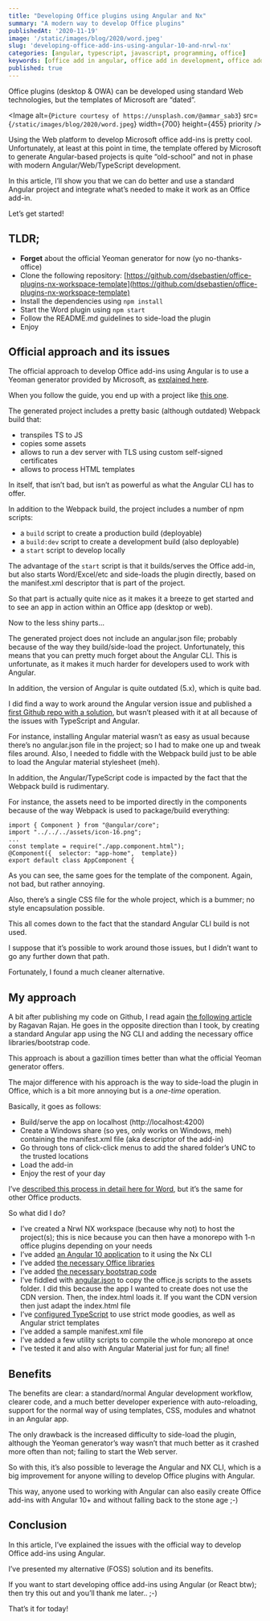 ```yaml
---
title: "Developing Office plugins using Angular and Nx"
summary: "A modern way to develop Office plugins"
publishedAt: '2020-11-19'
image: '/static/images/blog/2020/word.jpeg'
slug: 'developing-office-add-ins-using-angular-10-and-nrwl-nx'
categories: [angular, typescript, javascript, programming, office]
keywords: [office add in angular, office add in development, office add in tutorial, angular office js]
published: true
---
```


Office plugins (desktop & OWA) can be developed using standard Web technologies, but the templates of Microsoft are “dated”.

<Image
  alt={`Picture courtesy of https://unsplash.com/@ammar_sab3`}
  src={`/static/images/blog/2020/word.jpeg`}
  width={700}
  height={455}
  priority
/>

Using the Web platform to develop Microsoft office add-ins is pretty cool. Unfortunately, at least at this point in time, the template offered by Microsoft to generate Angular-based projects is quite “old-school” and not in phase with modern Angular/Web/TypeScript development.

In this article, I’ll show you that we can do better and use a standard Angular project and integrate what’s needed to make it work as an Office add-in.

Let’s get started!

## TLDR;

* **Forget** about the official Yeoman generator for now (yo no-thanks-office)
* Clone the following repository: [https://github.com/dsebastien/office-plugins-nx-workspace-template](https://github.com/dsebastien/office-plugins-nx-workspace-template)
* Install the dependencies using `npm install`
* Start the Word plugin using `npm start`
* Follow the README.md guidelines to side-load the plugin
* Enjoy

## Official approach and its issues

The official approach to develop Office add-ins using Angular is to use a Yeoman generator provided by Microsoft, as [explained here](https://docs.microsoft.com/en-us/office/dev/add-ins/quickstarts/sso-quickstart).

When you follow the guide, you end up with a project like [this one](https://github.com/OfficeDev/Office-Addin-TaskPane-Angular).

The generated project includes a pretty basic (although outdated) Webpack build that:

* transpiles TS to JS
* copies some assets
* allows to run a dev server with TLS using custom self-signed certificates
* allows to process HTML templates

In itself, that isn’t bad, but isn’t as powerful as what the Angular CLI has to offer.

In addition to the Webpack build, the project includes a number of npm scripts:

* a `build` script to create a production build (deployable)
* a `build:dev` script to create a development build (also deployable)
* a `start` script to develop locally

The advantage of the `start` script is that it builds/serves the Office add-in, but also starts Word/Excel/etc and side-loads the plugin directly, based on the manifest.xml descriptor that is part of the project.

So that part is actually quite nice as it makes it a breeze to get started and to see an app in action within an Office app (desktop or web).

Now to the less shiny parts…

The generated project does not include an angular.json file; probably because of the way they build/side-load the project. Unfortunately, this means that you can pretty much forget about the Angular CLI. This is unfortunate, as it makes it much harder for developers used to work with Angular.

In addition, the version of Angular is quite outdated (5.x), which is quite bad.

I did find a way to work around the Angular version issue and published a [first Github repo with a solution](https://github.com/dsebastien/word-plugin-angular-template), but wasn’t pleased with it at all because of the issues with TypeScript and Angular.

For instance, installing Angular material wasn’t as easy as usual because there’s no angular.json file in the project; so I had to make one up and tweak files around. Also, I needed to fiddle with the Webpack build just to be able to load the Angular material stylesheet (meh).

In addition, the Angular/TypeScript code is impacted by the fact that the Webpack build is rudimentary.

For instance, the assets need to be imported directly in the components because of the way Webpack is used to package/build everything:

```
import { Component } from "@angular/core";
import "../../../assets/icon-16.png";
...
const template = require("./app.component.html");
@Component({  selector: "app-home",  template})
export default class AppComponent {
```

As you can see, the same goes for the template of the component. Again, not bad, but rather annoying.

Also, there’s a single CSS file for the whole project, which is a bummer; no style encapsulation possible.

This all comes down to the fact that the standard Angular CLI build is not used.

I suppose that it’s possible to work around those issues, but I didn’t want to go any further down that path.

Fortunately, I found a much cleaner alternative.

## My approach

A bit after publishing my code on Github, I read again [the following article](https://medium.com/@ragavanrajan/building-office-add-in-using-angular-8-209624ba61ed) by Ragavan Rajan. He goes in the opposite direction than I took, by creating a standard Angular app using the NG CLI and adding the necessary office libraries/bootstrap code.

This approach is about a gazillion times better than what the official Yeoman generator offers.

The major difference with his approach is the way to side-load the plugin in Office, which is a bit more annoying but is a _one-time_ operation.

Basically, it goes as follows:

* Build/serve the app on localhost (http://localhost:4200)
* Create a Windows share (so yes, only works on Windows, meh) containing the manifest.xml file (aka descriptor of the add-in)
* Go through tons of click-click menus to add the shared folder’s UNC to the trusted locations
* Load the add-in
* Enjoy the rest of your day

I’ve [described this process in detail here for Word](https://github.com/dsebastien/office-plugins-nx-workspace-template/blob/main/README.md#side-loading-the-word-plugin), but it’s the same for other Office products.

So what did I do?

* I’ve created a Nrwl NX workspace (because why not) to host the project(s); this is nice because you can then have a monorepo with 1-n office plugins depending on your needs
* I’ve added [an Angular 10 application](https://github.com/dsebastien/office-plugins-nx-workspace-template/tree/main/apps/word) to it using the Nx CLI
* I’ve added [the necessary Office libraries](https://github.com/dsebastien/office-plugins-nx-workspace-template/blob/main/package.json)
* I’ve added [the necessary bootstrap code](https://github.com/dsebastien/office-plugins-nx-workspace-template/blob/main/apps/word/src/main.ts)
* I’ve fiddled with [angular.json](https://github.com/dsebastien/office-plugins-nx-workspace-template/blob/main/angular.json) to copy the office.js scripts to the assets folder. I did this because the app I wanted to create does not use the CDN version. Then, the index.html loads it. If you want the CDN version then just adapt the index.html file
* I’ve [configured TypeScript](https://github.com/dsebastien/office-plugins-nx-workspace-template/blob/main/tsconfig.base.json) to use strict mode goodies, as well as Angular strict templates
* I’ve added a sample manifest.xml file
* I’ve added a few utility scripts to compile the whole monorepo at once
* I’ve tested it and also with Angular Material just for fun; all fine!

## Benefits

The benefits are clear: a standard/normal Angular development workflow, clearer code, and a much better developer experience with auto-reloading, support for the normal way of using templates, CSS, modules and whatnot in an Angular app.

The only drawback is the increased difficulty to side-load the plugin, although the Yeoman generator’s way wasn’t that much better as it crashed more often than not; failing to start the Web server.

So with this, it’s also possible to leverage the Angular and NX CLI, which is a big improvement for anyone willing to develop Office plugins with Angular.

This way, anyone used to working with Angular can also easily create Office add-ins with Angular 10+ and without falling back to the stone age ;-)

## Conclusion

In this article, I’ve explained the issues with the official way to develop Office add-ins using Angular.

I’ve presented my alternative (FOSS) solution and its benefits.

If you want to start developing office add-ins using Angular (or React btw); then try this out and you’ll thank me later.. ;-)

That’s it for today!

<BlogPostSignature />
